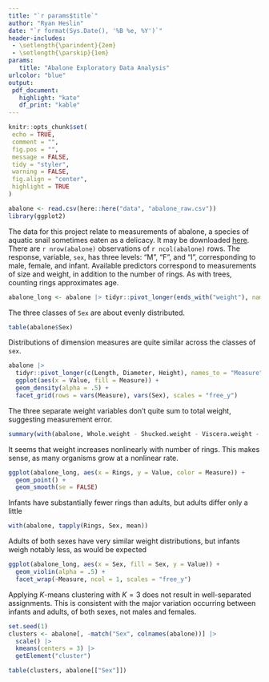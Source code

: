 ```yaml
---
title: "`r params$title`"
author: "Ryan Heslin"
date: "`r format(Sys.Date(), '%B %e, %Y')`"
header-includes:
 - \setlength{\parindent}{2em}
 - \setlength{\parskip}{1em}
params:
   title: "Abalone Exploratory Data Analysis"
urlcolor: "blue"
output:
 pdf_document:
   highlight: "kate"
   df_print: "kable"
---
```


```r
knitr::opts_chunk$set(
 echo = TRUE,
 comment = "",
 fig.pos = "",
 message = FALSE,
 tidy = "styler",
 warning = FALSE,
 fig.align = "center",
 highlight = TRUE
)
```


````r
abalone <- read.csv(here::here("data", "abalone_raw.csv"))
library(ggplot2)
````

The data for this project relate to measurements
of abalone, a species of aquatic snail sometimes
eaten as a delicacy. It may be downloaded [here](https://www.kaggle.com/datasets/rodolfomendes/abalone-dataset). There are `r nrow(abalone)`
observations of `r ncol(abalone)` rows.
The response, variable, `sex`, has three levels: "M", "F", and "I", corresponding to male, female, and infant. Available predictors correspond to measurements of size and weight, in addition to
the number of rings. As with trees, counting rings
approximates age.

````r
abalone_long <- abalone |> tidyr::pivot_longer(ends_with("weight"), names_to = "Measure", values_to = "Value", names_transform = function(x) gsub("\\..*", "", x))
````

The three classes of `Sex` are about evenly distributed.

````r
table(abalone$Sex)
````

Distributions of dimension measures are quite similar across the classes of `sex`.

````r
abalone |>
  tidyr::pivot_longer(c(Length, Diameter, Height), names_to = "Measure", values_to = "Value") |>
  ggplot(aes(x = Value, fill = Measure)) +
  geom_density(alpha = .5) +
  facet_grid(rows = vars(Measure), vars(Sex), scales = "free_y")
````

The three separate weight variables don't quite sum to total weight, suggesting measurement error.

````r
summary(with(abalone, Whole.weight - Shucked.weight - Viscera.weight - Shell.weight))
````

It seems that weight increases nonlinearly with number of rings. This makes sense, as many organisms grow at a nonlinear rate.

````r
ggplot(abalone_long, aes(x = Rings, y = Value, color = Measure)) +
  geom_point() +
  geom_smooth(se = FALSE)
````

Infants have substantially fewer rings than adults, but adults differ only a little

````r
with(abalone, tapply(Rings, Sex, mean))
````

Adults of both sexes have very similar weight distributions, but infants
weigh notably less, as would be expected

````r
ggplot(abalone_long, aes(x = Sex, fill = Sex, y = Value)) +
  geom_violin(alpha = .5) +
  facet_wrap(~Measure, ncol = 1, scales = "free_y")
````

Applying $K$-means clustering with $K = 3$ does
not result in well-separated assignments. This is
consistent with the major variation occurring between infants and adults,
of both sexes, not males and females.

````r
set.seed(1)
clusters <- abalone[, -match("Sex", colnames(abalone))] |>
  scale() |>
  kmeans(centers = 3) |>
  getElement("cluster")

table(clusters, abalone[["Sex"]])
````

